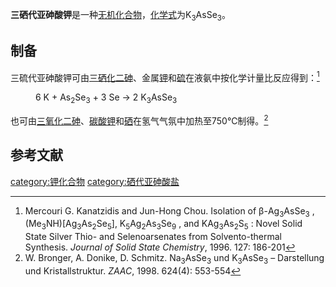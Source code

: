 {{chembox
| Verifiedfields = 
| Watchedfields = 
| verifiedrevid = 
| Name = 三硒代亚砷酸钾
|CustomizedImage=[[File:3.svg|File:3.svg]][[File:K+.svg|File:K+.svg]][[File:AsSe3_3-.png|184px]]
| IUPACName = 
| OtherNames = 三硒代砷(III)酸钾
|Section1={{Chembox Identifiers
| CASNo_Ref = {{cascite|correct|CAS}}
| CASNo = 177498-95-2
| UNII_Ref = 
| UNII = 
| EINECS = 
| PubChem =
| InChI = 
| SMILES = [K+].[Se-]As([Se-])[Se-].[K+].[K+]
  }}
|Section3={{Chembox Properties
| Formula = K<sub>3</sub>AsSe<sub>3</sub>
| MolarMass = 429.105
| Density = 
| Appearance = 棕橙色晶体<ref name=mercouri />
| Solubility = 
| MeltingPt = 
| MeltingPt_notes = 
  }}
| Section8 = {{Chembox Related
|   OtherAnions = 
|   OtherCations =
|   OtherCpds = [[三硫代亚砷酸钾|三硫代亚砷酸钾]]
 }}
}}
'''三硒代亚砷酸钾'''是一种[[无机化合物|无机化合物]]，[[化学式|化学式]]为K<sub>3</sub>AsSe<sub>3</sub>。

==制备==
三硫代亚砷酸钾可由[[三硒化二砷|三硒化二砷]]、金属[[钾|钾]]和[[硫|硫]]在液氨中按化学计量比反应得到：<ref name=mercouri>Mercouri G. Kanatzidis and Jun-Hong Chou. Isolation of β-Ag<sub>3</sub>AsSe<sub>3</sub> , (Me<sub>3</sub>NH)[Ag<sub>3</sub>As<sub>2</sub>Se<sub>5</sub>], K<sub>5</sub>Ag<sub>2</sub>As<sub>3</sub>Se<sub>9</sub> , and KAg<sub>3</sub>As<sub>2</sub>S<sub>5</sub> : Novel Solid State Silver Thio- and Selenoarsenates from Solvento-thermal Synthesis. ''Journal of Solid State Chemistry'', 1996. 127: 186-201</ref>
: 6 K + As<sub>2</sub>Se<sub>3</sub> + 3 Se → 2 K<sub>3</sub>AsSe<sub>3</sub>
也可由[[三氧化二砷|三氧化二砷]]、[[碳酸钾|碳酸钾]]和[[硒|硒]]在氢气气氛中加热至750℃制得。<ref>W. Bronger, A. Donike, D. Schmitz. Na<sub>3</sub>AsSe<sub>3</sub> und K<sub>3</sub>AsSe<sub>3</sub> – Darstellung und Kristallstruktur. ''ZAAC'', 1998. 624(4): 553-554</ref>

==参考文献==
{{reflist}}
{{亚砷酸盐}}
[[category:钾化合物|category:钾化合物]]
[[category:硒代亚砷酸盐|category:硒代亚砷酸盐]]